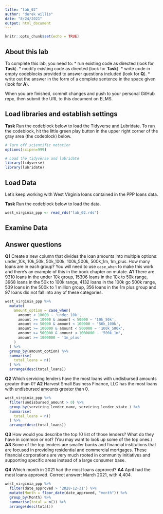 ```yaml
---
title: "lab_02"
author: "derek willis"
date: "8/24/2021"
output: html_document
---
```


```r
knitr::opts_chunk$set(echo = TRUE)
```

## About this lab

To complete this lab, you need to:
* run existing code as directed (look for **Task**).
* modify existing code as directed (look for **Task**).
* write code in empty codeblocks provided to answer questions included (look for **Q**).
* write out the answer in the form of a complete sentence in the space given (look for **A**).

When you are finished, commit changes and push to your personal GitHub repo, then submit the URL to this document on ELMS.

## Load libraries and establish settings

**Task** Run the codeblock below to load the Tidyverse and Lubridate. To run the codeblock, hit the little green play button in the upper right corner of the gray area (the codeblock) below.

```r
# Turn off scientific notation
options(scipen=999)

# Load the tidyverse and lubridate
library(tidyverse)
library(lubridate)
```

## Load Data

Let's keep working with West Virginia loans contained in the PPP loans data.  

**Task** Run the codeblock below to load the data.

```r
west_virginia_ppp <- read_rds("lab_02.rds")
```

## Examine Data

## Answer questions

**Q1** Create a new column that divides the loan amounts into multiple options: under_10k, 10k_50k, 50k_100k, 100k_500k, 500k_1m, 1m_plus. How many loans are in each group? You will need to use `case_when` to make this work and there's an example of this in the book chapter on mutate.
**A1** There are 9310 loans in the under 10k group, 15306 loans in the 10k to 50k range, 3968 loans in the 50k to 100k range, 4132 loans in the 100k go 500k range, 539 loans in the 500k to 1 million group, 356 loans in the 1m plus group and 97 loans did not fall into any of these categories. 

```r
west_virginia_ppp %>%
  mutate(
    amount_option = case_when(
      amount < 10000 ~ 'under_10k',
      amount >= 10000 & amount < 50000 ~ '10k_50k',
      amount >= 50000 & amount < 100000 ~ '50k_100k',
      amount >= 100000 & amount < 500000 ~ '100k_500k',
      amount >= 500000 & amount < 1000000 ~ '500k_1m',
      amount >= 1000000 ~ '1m_plus'
    )
  ) %>%
  group_by(amount_option) %>%
  summarise(
    total_loans = n()
  ) %>%
  arrange(desc(total_loans))
```


**Q2** Which servicing lenders have the most loans with undisbursed amounts greater than 0?
**A2** Harvest Small Business Finance, LLC has the most loans with undisbursed amounts greater than 0. 

```r
west_virginia_ppp %>%
  filter(undisbursed_amount > 0) %>%
  group_by(servicing_lender_name, servicing_lender_state ) %>%
  summarise(
    total_loans = n()
  ) %>%
  arrange(desc(total_loans))
```

**Q3** How would you describe the top 10 list of those lenders? What do they have in common or not? (You may want to look up some of the top ones.)
**A3** Some of the top lenders are smaller banks and financial institutions that are focused in providing residential and commercial mortgages. These financial corporations are very much rooted in community initiatives and supporting specific areas instead of a large consumer base. 

**Q4** Which month in 2021 had the most loans approved?
**A4** April had the most loans approved. Correct answer: March 2021, with 4,404.

```r
west_virginia_ppp %>%
  filter(date_approved > '2020-12-31') %>%
  mutate(Month = floor_date(date_approved, "month")) %>%
  group_by(Month) %>%
  summarise(total = n()) %>%
  arrange(desc(total))
```
